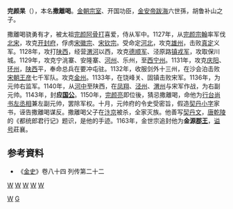 '''完颜杲'''（{{bd|？||1150年||}}），本名'''撒離喝'''。[[金朝|金朝]][[宗室|宗室]]、开国功臣，[[金安帝|金安帝]][[跋海|跋海]]六世孫，胡鲁补山之子。

撒離喝骁勇有才，被太祖[[完颜阿骨打|完颜阿骨打]]喜爱，侍从军中。1127年，从[[完颜宗翰|完颜宗翰]]率军伐[[北宋|北宋]]，攻克[[开封府|开封府]]，俘虏[[宋徽宗|宋徽宗]]、[[宋钦宗|宋钦宗]]。受命定[[河北|河北]]，攻克[[雄州|雄州]]，击败[[真定|真定]]义军。1128年，攻打[[陕西|陕西]]，经营[[渭河|渭河]]以西，攻克[[德顺军|德顺军]]、泾原路[[镇戎军|镇戎军]]，攻取保川城。1129年，攻克宁洮寨、安隆寨、[[河州|河州]]、乐州，至[[西宁州|西宁州]]。1131年，攻克[[庆阳|庆阳]]、[[环州|环州]]，[[陕西|陕西]]平，奉命总兵在要冲屯驻。1132年，收服剑外十三州，在沙会泊击败[[宋朝|宋朝]][[王彦|王彦]]七千军队。攻克[[金州|金州]]。1133年，在饶峰关、固镇击败宋军。1136年，为元帅右监军。1140年，从[[河中|河中]]至陕西，在[[凤翔|凤翔]]、[[泾州|泾州]]、[[渭州|渭州]]与宋军作战，为右副元帅。1143年，封'''应[[国公|国公]]'''。1150年，[[完颜亮|完颜亮]]即位後，猜忌撒離喝，命他为[[行台|行台]][[尚书|尚书]][[左丞相|左丞相]]兼左副元帅，罢除军权。十月，元帅府的令史受密旨，假造[[契丹小字|契丹小字]]家书，诬告撒離喝谋反。撒離喝父子在[[汴京|汴京]]被杀，全家灭族。他善写[[契丹文|契丹文]]，[[唐乾陵|唐乾陵]]的《都统郎君行记》题识，是他的手迹。1163年，金世宗追封他为'''金源[[郡王|郡王]]'''，[[谥号|谥号]]莊襄。

==参考資料== 
* 《[[金史|金史]]》卷八十四 列传第二十二

[[分类:金朝宗室郡王|W]]
[[分类:金朝公爵|W]]
[[分类:金朝军事人物|W]]
[[分类:金朝被处决者|W]]
[[分类:金朝女真人|W]]
[[Category:谥莊襄|W]]
[[Category:完顏氏|G]]
